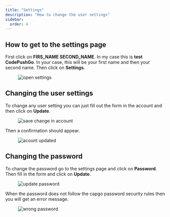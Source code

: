 ```yaml
---
title: "Settings"
description: "How to change the user settings"
sidebar:
  order: 4
---
```


## How to get to the settings page

First click on **FIRS_NAME SECOND_NAME**. In my case this is **test CodePushGo**. In your case, this will be your first name and then your second name. Then click on **Settings**.

<figure><img src="/settings-go.webp" alt="open settings" /><figcaption></figcaption></figure>

## Changing the user settings

To change any user setting you can just fill out the form in the account and then click on **Update**.

<figure><img src="/account-save.webp" alt="save change in account" /><figcaption></figcaption></figure>

Then a confirmation should appear.

<figure><img src="/account-updated.webp" alt="acount updated" /><figcaption></figcaption></figure>

## Changing the password

To change the password go to the settings page and click on **Password**. Then fill in the form and click on **Update**.

<figure><img src="/update-passwd.webp" alt="update password" /><figcaption></figcaption></figure>

When the password does not follow the capgo password security rules then you will get an error message.

<figure><img src="/passwd-error.webp" alt="wrong password" /><figcaption></figcaption></figure>
